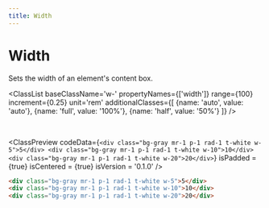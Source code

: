 ```yaml
---
title: Width
---
```



# Width

Sets the width of an element's content box.

<ClassList 
  baseClassName='w-' 
  propertyNames={['width']} 
  range={100} 
  increment={0.25} 
  unit='rem' 
  additionalClasses={[
    {name: 'auto', value: 'auto'},
    {name: 'full', value: '100%'},
    {name: 'half', value: '50%'}
  ]} 
/>

<br />

<ClassPreview
  codeData={`
    <div class="bg-gray mr-1 p-1 rad-1 t-white w-5">5</div>
    <div class="bg-gray mr-1 p-1 rad-1 t-white w-10">10</div>
    <div class="bg-gray mr-1 p-1 rad-1 t-white w-20">20</div>
  `}
  isPadded = {true}
  isCentered = {true}
  isVersion = '0.1.0'
/>

```html
<div class="bg-gray mr-1 p-1 rad-1 t-white w-5">5</div>
<div class="bg-gray mr-1 p-1 rad-1 t-white w-10">10</div>
<div class="bg-gray mr-1 p-1 rad-1 t-white w-20">20</div>
```